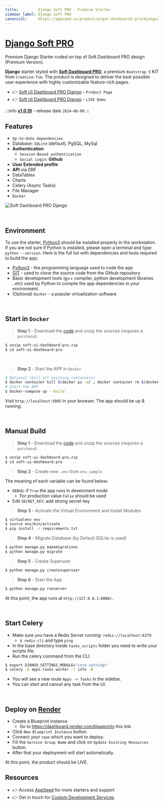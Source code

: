 ```yaml
---
title:         Django Soft PRO - Premium Starter
sidebar_label: Django Soft PRO
canonical:     https://appseed.us/product/argon-dashboard2-pro/django/  
---
```


# [Django Soft PRO](https://appseed.us/product/soft-ui-dashboard-pro/django/)

<SubHeading>Premium Django Starter coded on top of Soft Dashboard PRO design (Premium Version).</SubHeading>

**Django** starter styled with **[Soft Dashboard PRO](https://appseed.us/product/soft-ui-dashboard-pro/django/)**, a premium `Bootstrap 5` KIT from `Creative-Tim`.
The product is designed to deliver the best possible user experience with highly customizable feature-rich pages. 

- 👉 [Soft UI Dashboard PRO Django](https://appseed.us/product/soft-ui-dashboard-pro/django/) - `Product Page`
- 👉 [Soft UI Dashboard PRO Django](https://django-soft-dash-pro.onrender.com/) - `LIVE Demo`

:::info [**v1.0.19**](https://github.com/app-generator/django-soft-ui-dashboard-pro/releases) - release date `2024-08-09`
:::

## **Features**

- `Up-to-date dependencies`
- Database: `SQLite` (default), PgSQL, MySql
- **Authentication**
  - `Session-Based authentication`
  - `Social Login`: **Github**
- **User Extended profile**
- **API** via DRF
- DataTables
- Charts
- Celery (Async Tasks)
- File Manager
- `Docker`

![Soft Dashboard PRO Django](https://github.com/user-attachments/assets/f9e11d47-b009-40cc-9ea3-b50dc5030b80)

<br />

## Environment

To use the starter, [Python3](https://www.python.org) should be installed properly in the workstation. 
If you are not sure if Python is installed, please open a terminal and type `python --version`. Here is the full list with dependencies and tools required to build the app:

- [Python3](https://www.python.org) - the programming language used to code the app
- [GIT](https://git-scm.com) - used to clone the source code from the Github repository
- Basic development tools (g++ compiler, python development libraries ..etc) used by Python to compile the app dependencies in your environment.
- (Optional) `Docker` - a popular virtualization software

<br />

## Start in `Docker`

> **Step 1** - Download the [code](https://appseed.us/product/soft-ui-dashboard-pro/django/) and unzip the sources (requires a `purchase`). 

```bash
$ unzip soft-ui-dashboard-pro.zip
$ cd soft-ui-dashboard-pro
```

<br />

> **Step 2** - Start the APP in `Docker`

```bash
# Optional (kill all existing containers)
$ docker container kill $(docker ps -q) ; docker container rm $(docker ps -a -q) ; docker network prune -f 
# Start the APP
$ docker-compose up --build 
```

Visit `http://localhost:5085` in your browser. The app should be up & running.

<br />

## Manual Build 

> **Step 1** - Download the [code](https://appseed.us/product/soft-ui-dashboard-pro/django/) and unzip the sources (requires a `purchase`). 

```bash
$ unzip soft-ui-dashboard-pro.zip
$ cd soft-ui-dashboard-pro
```

> **Step 2** - Create new `.env` from `env.sample`

The meaning of each variable can be found below: 

- `DEBUG`: if `True` the app runs in develoment mode
  - For production value `False` should be used
- Edit `SECRET_KEY`: add strong secret key

> **Step 3** - Activate the Virtual Environment and Install Modules

```bash
$ virtualenv env
$ source env/bin/activate
$ pip install -r requirements.txt
```

> **Step 4** - Migrate Database (by Default SQLite is used)

```bash
$ python manage.py makemigrations
$ python manage.py migrate
```

> **Step 5** - Create Superuser 

```bash
$ python manage.py createsuperuser
```

> **Step 6** - Start the App

```bash
$ python manage.py runserver
```

At this point, the app runs at `http://127.0.0.1:8000/`. 

<br />

## Start Celery

- Make sure you have a Redis Server running: `redis://localhost:6379`
  - `$ redis-cli` and type `ping` 
- In the base directory inside `tasks_scripts` folder you need to write your scripts file.
- Run the celery command from the CLI.

```bash
$ export DJANGO_SETTINGS_MODULE="core.settings"  
$ celery -A apps.tasks worker -l info -B
```

- You will see a new route `Apps -> Tasks` in the sidebar.
- You can start and cancel any task from the UI.

<br />

## Deploy on [Render](https://render.com/)

- Create a Blueprint instance
  - Go to https://dashboard.render.com/blueprints this link.
- Click `New Blueprint Instance` button.
- Connect your `repo` which you want to deploy.
- Fill the `Service Group Name` and click on `Update Existing Resources` button.
- After that your deployment will start automatically.

At this point, the product should be LIVE.

## Resources

- 👉 Access [AppSeed](https://appseed.us/) for more starters and support 
- 👉 Get in touch for [Custom Development Services](https://appseed.us/custom-development/)
